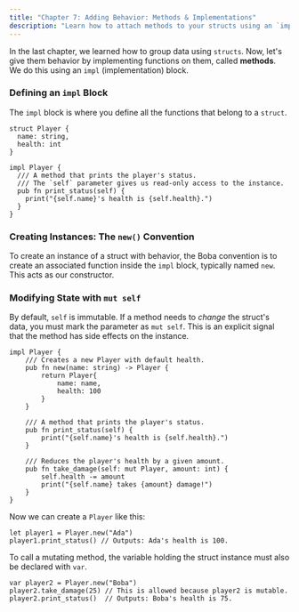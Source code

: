 ```yaml
---
title: "Chapter 7: Adding Behavior: Methods & Implementations"
description: "Learn how to attach methods to your structs using an `impl` block."
---
```


In the last chapter, we learned how to group data using `structs`. Now, let's give them behavior by implementing functions on them, called **methods**. We do this using an `impl` (implementation) block.

### Defining an `impl` Block

The `impl` block is where you define all the functions that belong to a `struct`.

```boba
struct Player {
  name: string,
  health: int
}

impl Player {
  /// A method that prints the player's status.
  /// The `self` parameter gives us read-only access to the instance.
  pub fn print_status(self) {
    print("{self.name}'s health is {self.health}.")
  }
}
```

### Creating Instances: The `new()` Convention

To create an instance of a struct with behavior, the Boba convention is to create an associated function inside the `impl` block, typically named `new`. This acts as our constructor.

### Modifying State with `mut self`

By default, `self` is immutable. If a method needs to _change_ the struct's data, you must mark the parameter as `mut self`. This is an explicit signal that the method has side effects on the instance.

```boba
impl Player {
    /// Creates a new Player with default health.
    pub fn new(name: string) -> Player {
        return Player{
            name: name,
            health: 100
        }
    }

    /// A method that prints the player's status.
    pub fn print_status(self) {
        print("{self.name}'s health is {self.health}.")
    }

    /// Reduces the player's health by a given amount.
    pub fn take_damage(self: mut Player, amount: int) {
        self.health -= amount
        print("{self.name} takes {amount} damage!")
    }
}
```

Now we can create a `Player` like this:

```boba
let player1 = Player.new("Ada")
player1.print_status() // Outputs: Ada's health is 100.
```

To call a mutating method, the variable holding the struct instance must also be declared with `var`.

```boba
var player2 = Player.new("Boba")
player2.take_damage(25) // This is allowed because player2 is mutable.
player2.print_status()  // Outputs: Boba's health is 75.
